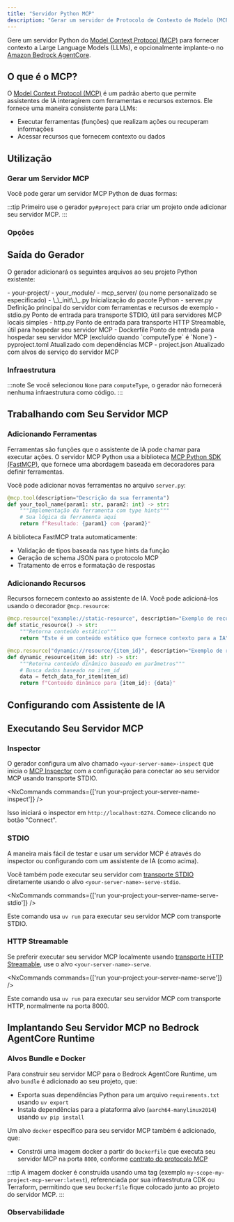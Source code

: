 ```yaml
---
title: "Servidor Python MCP"
description: "Gerar um servidor de Protocolo de Contexto de Modelo (MCP) em Python para fornecer contexto a Modelos de Linguagem de Grande Porte"
---
```



Gere um servidor Python do [Model Context Protocol (MCP)](https://modelcontextprotocol.io/) para fornecer contexto a Large Language Models (LLMs), e opcionalmente implante-o no [Amazon Bedrock AgentCore](https://docs.aws.amazon.com/bedrock-agentcore/latest/devguide/).

## O que é o MCP?

O [Model Context Protocol (MCP)](https://modelcontextprotocol.io/) é um padrão aberto que permite assistentes de IA interagirem com ferramentas e recursos externos. Ele fornece uma maneira consistente para LLMs:

- Executar ferramentas (funções) que realizam ações ou recuperam informações
- Acessar recursos que fornecem contexto ou dados

## Utilização

### Gerar um Servidor MCP

Você pode gerar um servidor MCP Python de duas formas:

<RunGenerator generator="py#mcp-server" />

:::tip
Primeiro use o gerador <Link path="/guides/python-project">`py#project`</Link> para criar um projeto onde adicionar seu servidor MCP.
:::

### Opções

<GeneratorParameters generator="py#mcp-server" />

## Saída do Gerador

O gerador adicionará os seguintes arquivos ao seu projeto Python existente:

<FileTree>
  - your-project/
    - your_module/
      - mcp_server/ (ou nome personalizado se especificado)
        - \_\_init\_\_.py Inicialização do pacote Python
        - server.py Definição principal do servidor com ferramentas e recursos de exemplo
        - stdio.py Ponto de entrada para transporte STDIO, útil para servidores MCP locais simples
        - http.py Ponto de entrada para transporte HTTP Streamable, útil para hospedar seu servidor MCP
        - Dockerfile Ponto de entrada para hospedar seu servidor MCP (excluído quando `computeType` é `None`)
    - pyproject.toml Atualizado com dependências MCP
    - project.json Atualizado com alvos de serviço do servidor MCP
</FileTree>

### Infraestrutura

:::note
Se você selecionou `None` para `computeType`, o gerador não fornecerá nenhuma infraestrutura como código.
:::

<Snippet name="shared-constructs" />

<Snippet name="mcp/shared-constructs" />

## Trabalhando com Seu Servidor MCP

### Adicionando Ferramentas

Ferramentas são funções que o assistente de IA pode chamar para executar ações. O servidor MCP Python usa a biblioteca [MCP Python SDK (FastMCP)](https://github.com/modelcontextprotocol/python-sdk), que fornece uma abordagem baseada em decoradores para definir ferramentas.

Você pode adicionar novas ferramentas no arquivo `server.py`:

```python
@mcp.tool(description="Descrição da sua ferramenta")
def your_tool_name(param1: str, param2: int) -> str:
    """Implementação da ferramenta com type hints"""
    # Sua lógica da ferramenta aqui
    return f"Resultado: {param1} com {param2}"
```

A biblioteca FastMCP trata automaticamente:
- Validação de tipos baseada nas type hints da função
- Geração de schema JSON para o protocolo MCP
- Tratamento de erros e formatação de respostas

### Adicionando Recursos

Recursos fornecem contexto ao assistente de IA. Você pode adicioná-los usando o decorador `@mcp.resource`:

```python
@mcp.resource("example://static-resource", description="Exemplo de recurso estático")
def static_resource() -> str:
    """Retorna conteúdo estático"""
    return "Este é um conteúdo estático que fornece contexto para a IA"

@mcp.resource("dynamic://resource/{item_id}", description="Exemplo de recurso dinâmico")
def dynamic_resource(item_id: str) -> str:
    """Retorna conteúdo dinâmico baseado em parâmetros"""
    # Busca dados baseado no item_id
    data = fetch_data_for_item(item_id)
    return f"Conteúdo dinâmico para {item_id}: {data}"
```

## Configurando com Assistente de IA

<Snippet name="mcp/configuration-py" parentHeading="Configurando com Assistente de IA" />

## Executando Seu Servidor MCP

### Inspector

O gerador configura um alvo chamado `<your-server-name>-inspect` que inicia o [MCP Inspector](https://github.com/modelcontextprotocol/inspector) com a configuração para conectar ao seu servidor MCP usando transporte STDIO.

<NxCommands commands={['run your-project:your-server-name-inspect']} />

Isso iniciará o inspector em `http://localhost:6274`. Comece clicando no botão "Connect".

### STDIO

A maneira mais fácil de testar e usar um servidor MCP é através do inspector ou configurando com um assistente de IA (como acima).

Você também pode executar seu servidor com [transporte STDIO](https://modelcontextprotocol.io/docs/concepts/transports#standard-input%2Foutput-stdio) diretamente usando o alvo `<your-server-name>-serve-stdio`.

<NxCommands commands={['run your-project:your-server-name-serve-stdio']} />

Este comando usa `uv run` para executar seu servidor MCP com transporte STDIO.

### HTTP Streamable

Se preferir executar seu servidor MCP localmente usando [transporte HTTP Streamable](https://modelcontextprotocol.io/docs/concepts/transports#streamable-http), use o alvo `<your-server-name>-serve`.

<NxCommands commands={['run your-project:your-server-name-serve']} />

Este comando usa `uv run` para executar seu servidor MCP com transporte HTTP, normalmente na porta 8000.

## Implantando Seu Servidor MCP no Bedrock AgentCore Runtime

<Snippet name="mcp/bedrock-deployment" parentHeading="Implantando Seu Servidor MCP no Bedrock AgentCore Runtime" />

### Alvos Bundle e Docker

Para construir seu servidor MCP para o Bedrock AgentCore Runtime, um alvo `bundle` é adicionado ao seu projeto, que:

- Exporta suas dependências Python para um arquivo `requirements.txt` usando `uv export`
- Instala dependências para a plataforma alvo (`aarch64-manylinux2014`) usando `uv pip install`

Um alvo `docker` específico para seu servidor MCP também é adicionado, que:

- Constrói uma imagem docker a partir do `Dockerfile` que executa seu servidor MCP na porta `8000`, conforme [contrato do protocolo MCP](https://docs.aws.amazon.com/bedrock-agentcore/latest/devguide/runtime-service-contract.html#mcp-protocol-contract)

:::tip
A imagem docker é construída usando uma tag (exemplo `my-scope-my-project-mcp-server:latest`), referenciada por sua infraestrutura CDK ou Terraform, permitindo que seu `Dockerfile` fique colocado junto ao projeto do servidor MCP.
:::

### Observabilidade

<Snippet name="mcp/observability" parentHeading="Observabilidade" />